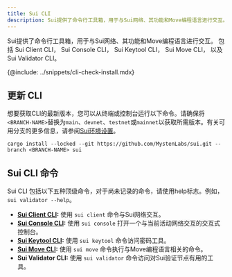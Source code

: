 ```yaml
---
title: Sui CLI
description: Sui提供了命令行工具箱，用于与Sui网络、其功能和Move编程语言进行交互。 包括 Sui Client CLI， Sui Console CLI， Sui Keytool CLI， Sui Move CLI， 以及 Sui Validator CLI。
---
```


Sui提供了命令行工具箱，用于与Sui网络、其功能和Move编程语言进行交互。 包括 Sui Client CLI， Sui Console CLI， Sui Keytool CLI， Sui Move CLI， 以及 Sui Validator CLI。

{@include: ../snippets/cli-check-install.mdx}

## 更新 CLI

想要获取CLI的最新版本，您可以从终端或控制台运行以下命令。请确保将`<BRANCH-NAME>`替换为`main`、`devnet`、`testnet`或`mainnet`以获取所需版本。有关可用分支的更多信息，请参阅[Sui环境设置](/guides/developer/getting-started/sui-environment.mdx)。

```shell
cargo install --locked --git https://github.com/MystenLabs/sui.git --branch <BRANCH-NAME> sui
```

## Sui CLI 命令

Sui CLI 包括以下五种顶级命令，对于尚未记录的命令，请使用help标志。例如，`sui validator --help`。

- **[Sui Client CLI](./cli/client.mdx):** 使用 `sui client` 命令与Sui网络交互。
- **[Sui Console CLI](./cli/console.mdx):** 使用 `sui console` 打开一个与当前活动网络交互的交互式控制台。
- **[Sui Keytool CLI](./cli/keytool.mdx):** 使用 `sui keytool` 命令访问密码工具。
- **[Sui Move CLI](./cli/move.mdx):** 使用 `sui move` 命令执行与Move编程语言相关的命令。
- **Sui Validator CLI:** 使用 `sui validator` 命令访问对Sui验证节点有用的工具。


